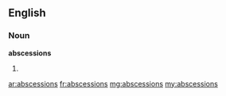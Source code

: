 ==English==

===Noun===
'''abscessions'''

# {{plural of|abscession}}

[[ar:abscessions]]
[[fr:abscessions]]
[[mg:abscessions]]
[[my:abscessions]]